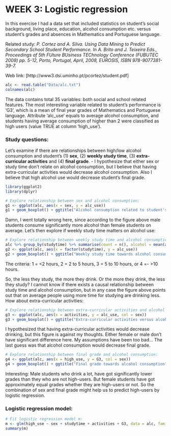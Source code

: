 # WEEK 3: Logistic regression

In this exercise I had a data set that included statistics on student's social background, living place, education, alcohol consumption etc. versus student's grades and absences in Mathematics and Portuguese language.

Related study: *P. Cortez and A. Silva. Using Data Mining to Predict Secondary School Student Performance. In A. Brito and J. Teixeira Eds., Proceedings of 5th FUture BUsiness TEChnology Conference (FUBUTEC 2008) pp. 5-12, Porto, Portugal, April, 2008, EUROSIS, ISBN 978-9077381-39-7.*

Web link: [http://www3.dsi.uminho.pt/pcortez/student.pdf]


```r
alc <- read.table("Data/alc.txt")
colnames(alc)
```

The data contains total 35 variables: both social and school related features. The most interesting variable related to student's performance is 'G3', which is a mean of final year grades of Mathematics and Portuguese language. Attribute 'alc_use' equals to average alcohol consumption, and students having average consumption of higher than 2 were classified as high users (value TRUE at column 'high_use').



### Study questions:

Let's examine if there are relationships between high/low alcohol consumption and student's (1) **sex**, (2) **weekly study time**, (3) **extra-curricular activities** and (4) **final grade**.
- I hypothesize that either sex or study time don't relate on alcohol consumption, but I believe that having extra-curricular activities would decrease alcohol consumption. Also I believe that high alcohol use would decrease student's final grade.


```r
library(ggplot2)
library(dplyr)
```

```r
# Explore relationship between sex and alcohol consumption:
g1 <- ggplot(alc, aes(x = sex, y = alc_use))
g1 + geom_boxplot() + ggtitle("Alcohol consumption related to student's sex") + ylab("Alcohol use")
```

Damn, I went totally wrong here, since according to the figure above male students consume significantly more alcohol than female students on average. Let's then explore if weekly study time matters on alcohol use:

```r
# Explore relationship between weekly study time and alcohol consumption:
alc %>% group_by(studytime) %>% summarise(count = n(), alcohol = mean(alc_use))
g2 <- ggplot(alc, aes(x = factor(studytime), y = alc_use))
g2 + geom_boxplot() + ggtitle("Weekly study time towards alcohol consumption") + ylab("Alcohol use") + xlab("Weekly study time")
```

The criteria: 1 = <2 hours, 2 = 2 to 5 hours, 3 = 5 to 10 hours, or 4 =- >10 hours.

So, the less they study, the more they drink. Or the more they drink, the less they study? I cannot know if there exists a causal relationship between study time and alcohol consumption, but in any case the figure above points out that on average people using more time for studying are drinking less. How about extra-curricular activities:

```r
# Explore relationship between extra-curricular activities and alcohol consumption:
g3 <- ggplot(alc, aes(x = activities, y = alc_use, col = sex))
g3 + geom_boxplot() + ggtitle("Extra-curricular activities versus alcohol consumption") + ylab("Alcohol use") + xlab("Extra-curricular activities")
```

I hypothesized that having extra-curricular activities would decrease drinking, but this figure is against my thoughts. Either female or male don't have significant difference here. My assumptions have been too bad... The last guess was that alcohol consumption would decrease final grade.

```r
# Explore relationship between final grade and alcohol consumption:
g4 <- ggplot(alc, aes(x = high_use, y = G3, col = sex))
g4 + geom_boxplot() + ggtitle("Final grade towards alcohol consumption") + xlab("High use of alcohol") + ylab("Final grade")
```

Interesting: Male students who drink a lot, have got significantly lower grades than they who are not high-users. But female students have got approximately equal grades whether they are high-users or not. So the combination of sex and final grade might help us to predict high-users by logistic regression.


### Logistic regression model:

```r
# Fit logistic regression model m:
m <- glm(high_use ~ sex + studytime + activities + G3, data = alc, family = "binomial")
summary(m)
```